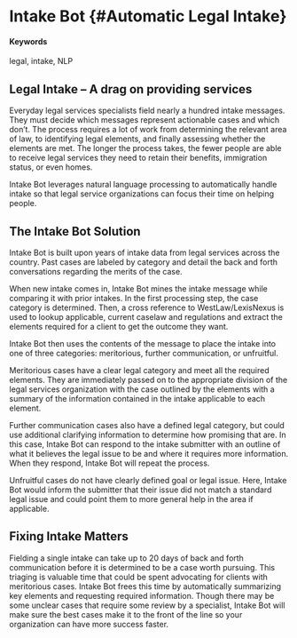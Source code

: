 # Intake Bot {#Automatic Legal Intake}

#### Keywords

legal, intake, NLP 

## Legal Intake – A drag on providing services
Everyday legal services specialists field nearly a hundred intake messages. They must decide which messages represent actionable cases and which don’t. The process requires a lot of work from determining the relevant area of law, to identifying legal elements, and finally assessing whether the elements are met. The longer the process takes, the fewer people are able to receive legal services they need to retain their benefits, immigration status, or even homes.

Intake Bot leverages natural language processing to automatically handle intake so that legal service organizations can focus their time on helping people.


## The Intake Bot Solution
Intake Bot is built upon years of intake data from legal services across the country. Past cases are labeled by category and detail the back and forth conversations regarding the merits of the case. 

When new intake comes in, Intake Bot mines the intake message while comparing it with prior intakes. In the first processing step, the case category is determined. Then, a cross reference to WestLaw/LexisNexus is used to lookup applicable, current caselaw and regulations and extract the elements required for a client to get the outcome they want. 

Intake Bot then uses the contents of the message to place the intake into one of three categories: meritorious, further communication, or unfruitful. 

Meritorious cases have a clear legal category and meet all the required elements. They are immediately passed on to the appropriate division of the legal services organization with the case outlined by the elements with a summary of the information contained in the intake applicable to each element.

Further communication cases also have a defined legal category, but could use additional clarifying information to determine how promising that are. In this case, Intake Bot can respond to the intake submitter with an outline of what it believes the legal issue to be and where it requires more information. When they respond, Intake Bot will repeat the process.

Unfruitful cases do not have clearly defined goal or legal issue. Here, Intake Bot would inform the submitter that their issue did not match a standard legal issue and could point them to more general help in the area if applicable.


## Fixing Intake Matters
Fielding a single intake can take up to 20 days of back and forth communication before it is determined to be a case worth pursuing. This triaging is valuable time that could be spent advocating for clients with meritorious cases. Intake Bot frees this time by automatically summarizing key elements and requesting required information. Though there may be some unclear cases that require some review by a specialist, Intake Bot will make sure the best cases make it to the front of the line so your organization can have more success faster.
